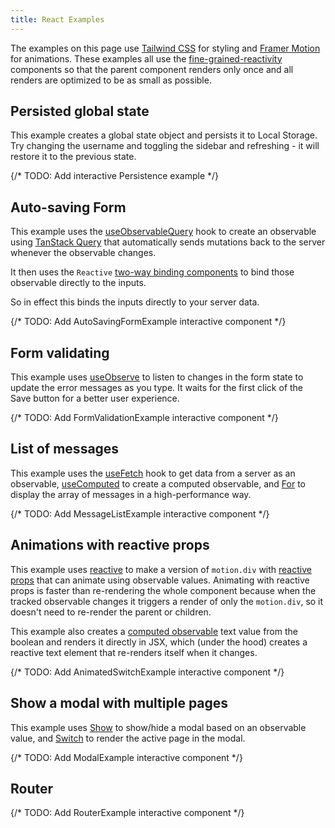 ```yaml
---
title: React Examples
---
```



The examples on this page use [Tailwind CSS](https://tailwindcss.com) for styling and [Framer Motion](https://www.framer.com/motion) for animations. These examples all use the [fine-grained-reactivity](../fine-grained-reactivity) components so that the parent component renders only once and all renders are optimized to be as small as possible.

## Persisted global state

This example creates a global state object and persists it to Local Storage. Try changing the username and toggling the sidebar and refreshing - it will restore it to the previous state.

{/* TODO: Add interactive Persistence example */}

## Auto-saving Form

This example uses the [useObservableQuery](../helpers-and-hooks#useobservablequery) hook to create an observable using [TanStack Query](https://tanstack.com/query/) that automatically sends mutations back to the server whenever the observable changes.

It then uses the `Reactive` [two-way binding components](../fine-grained-reactivity#reactive-components) to bind those observable directly to the inputs.

So in effect this binds the inputs directly to your server data.

{/* TODO: Add AutoSavingFormExample interactive component */}

## Form validating

This example uses [useObserve](../react-api#useobserve) to listen to changes in the form state to update the error messages as you type. It waits for the first click of the Save button for a better user experience.

{/* TODO: Add FormValidationExample interactive component */}

## List of messages

This example uses the [useFetch](../helpers-and-hooks#usefetch) hook to get data from a server as an observable, [useComputed](../react-api#usecomputed) to create a computed observable, and [For](../fine-grained-reactivity#for) to display the array of messages in a high-performance way.

{/* TODO: Add MessageListExample interactive component */}

## Animations with reactive props

This example uses [reactive](../fine-grained-reactivity#reactive) to make a version of `motion.div` with [reactive props](../fine-grained-reactivity#reactive-components) that can animate using observable values. Animating with reactive props is faster than re-rendering the whole component because when the tracked observable changes it triggers a render of only the `motion.div`, so it doesn't need to re-render the parent or children.

This example also creates a [computed observable](../observable#computed) text value from the boolean and renders it directly in JSX, which (under the hood) creates a reactive text element that re-renders itself when it changes.

{/* TODO: Add AnimatedSwitchExample interactive component */}

## Show a modal with multiple pages

This example uses [Show](../fine-grained-reactivity#show) to show/hide a modal based on an observable value, and [Switch](../fine-grained-reactivity#switch) to render the active page in the modal.

{/* TODO: Add ModalExample interactive component */}

## Router

{/* TODO: Add RouterExample interactive component */}
